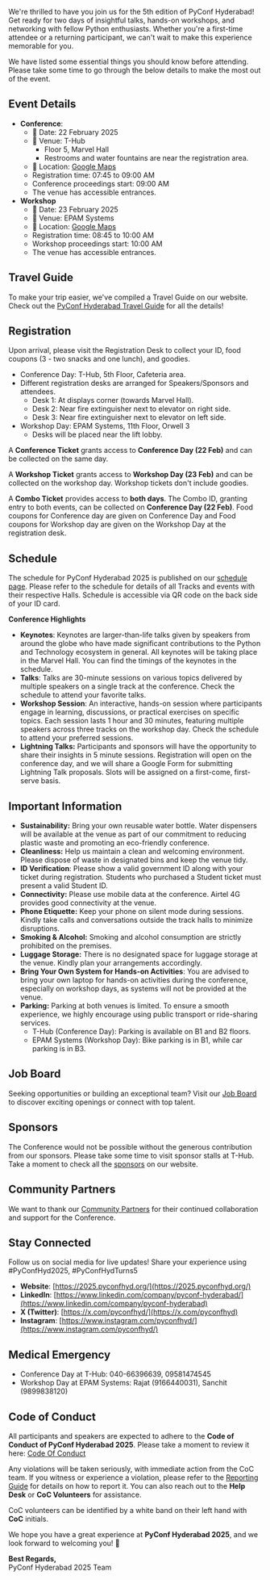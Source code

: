 
We're thrilled to have you join us for the 5th edition of PyConf Hyderabad! Get ready for two days of insightful talks, hands-on workshops, and networking with fellow Python enthusiasts. Whether you're a first-time attendee or a returning participant, we can't wait to make this experience memorable for you.

We have listed some essential things you should know before attending. Please take some time to go through the below details to make the most out of the event.

## Event Details

* **Conference**:  
  * 📅 Date: 22 February 2025  
  * 📍 Venue: T-Hub  
    * Floor 5, Marvel Hall  
    * Restrooms and water fountains are near the registration area.  
  * 🔗 Location: [Google Maps](https://maps.app.goo.gl/xDkTnPApM7GsfE1F9)  
  * Registration time: 07:45 to 09:00 AM  
  * Conference proceedings start: 09:00 AM  
  * The venue has accessible entrances.  
* **Workshop**
  * 📅 Date: 23 February 2025  
  * 📍 Venue: EPAM Systems  
  * 🔗 Location: [Google Maps](https://maps.app.goo.gl/4Yd1nY3zNJd3kPaw9)  
  * Registration time: 08:45 to 10:00 AM  
  * Workshop proceedings start: 10:00 AM  
  * The venue has accessible entrances.

## Travel Guide

To make your trip easier, we've compiled a Travel Guide on our website. Check out the [PyConf Hyderabad Travel Guide](/travel) for all the details!

## Registration

Upon arrival, please visit the Registration Desk to collect your ID, food coupons (3 - two snacks and one lunch), and goodies.

* Conference Day: T-Hub, 5th Floor, Cafeteria area.  
* Different registration desks are arranged for Speakers/Sponsors and attendees.  
  * Desk 1: At displays corner (towards Marvel Hall).
  * Desk 2: Near fire extinguisher next to elevator on right side.
  * Desk 3: Near fire extinguisher next to elevator on left side.
* Workshop Day: EPAM Systems, 11th Floor, Orwell 3
  * Desks will be placed near the lift lobby.

A **Conference Ticket** grants access to **Conference Day (22 Feb)** and can be collected on the same day.

A **Workshop Ticket** grants access to **Workshop Day (23 Feb)** and can be collected on the workshop day. Workshop tickets don't include goodies.

A **Combo Ticket** provides access to **both days**. The Combo ID, granting entry to both events, can be collected on **Conference Day (22 Feb)**. Food coupons for Conference day are given on Conference Day and Food coupons for Workshop day are given on the Workshop Day at the registration desk.

## Schedule

The schedule for PyConf Hyderabad 2025 is published on our [schedule page](/schedule). Please refer to the schedule for details of all Tracks and events with their respective Halls. Schedule is accessible via QR code on the back side of your ID card.

**Conference Highlights**

* **Keynotes**: Keynotes are larger-than-life talks given by speakers from around the globe who have made significant contributions to the Python and Technology ecosystem in general. All keynotes will be taking place in the Marvel Hall. You can find the timings of the keynotes in the schedule.
* **Talks**: Talks are 30-minute sessions on various topics delivered by multiple speakers on a single track at the conference. Check the schedule to attend your favorite talks.  
* **Workshop Session**: An interactive, hands-on session where participants engage in learning, discussions, or practical exercises on specific topics. Each session lasts 1 hour and 30 minutes, featuring multiple speakers across three tracks on the workshop day. Check the schedule to attend your preferred sessions.  
* **Lightning Talks:** Participants and sponsors will have the opportunity to share their insights in 5 minute sessions. Registration will open on the conference day, and we will share a Google Form for submitting Lightning Talk proposals. Slots will be assigned on a first-come, first-serve basis.

## Important Information
- **Sustainability:** Bring your own reusable water bottle. Water dispensers will be available at the venue as part of our commitment to reducing plastic waste and promoting an eco-friendly conference.
- **Cleanliness:** Help us maintain a clean and welcoming environment. Please dispose of waste in designated bins and keep the venue tidy.
- **ID Verification**: Please show a valid government ID along with your ticket during registration. Students who purchased a Student ticket must present a valid Student ID.
- **Connectivity:** Please use mobile data at the conference. Airtel 4G provides good connectivity at the venue.
- **Phone Etiquette:** Keep your phone on silent mode during sessions. Kindly take calls and conversations outside the track halls to minimize disruptions.
- **Smoking & Alcohol:** Smoking and alcohol consumption are strictly prohibited on the premises.
- **Luggage Storage:** There is no designated space for luggage storage at the venue. Kindly plan your arrangements accordingly.
- **Bring Your Own System for Hands-on Activities**: You are advised to bring your own laptop for hands-on activities during the conference, especially on workshop days, as systems will not be provided at the venue.
- **Parking:** Parking at both venues is limited. To ensure a smooth experience, we highly encourage using public transport or ride-sharing services.
  - T-Hub (Conference Day): Parking is available on B1 and B2 floors.
  - EPAM Systems (Workshop Day): Bike parking is in B1, while car parking is in B3.


## Job Board

Seeking opportunities or building an exceptional team? Visit our [Job Board](/job-board) to discover exciting openings or connect with top talent.

## Sponsors

The Conference would not be possible without the generous contribution from our sponsors. Please take some time to visit sponsor stalls at T-Hub. Take a moment to check all the [sponsors](/#sponsors) on our website.

## Community Partners

We want to thank our [Community Partners](/#community-partners) for their continued collaboration and support for the Conference.

## Stay Connected

Follow us on social media for live updates! Share your experience using #PyConfHyd2025, #PyConfHydTurns5

- **Website**:  [https://2025.pyconfhyd.org/](https://2025.pyconfhyd.org/)
- **LinkedIn**: [https://www.linkedin.com/company/pyconf-hyderabad/](https://www.linkedin.com/company/pyconf-hyderabad)  
- **X (Twitter)**: [https://x.com/pyconfhyd/](https://x.com/pyconfhyd)  
- **Instagram**: [https://www.instagram.com/pyconfhyd/](https://www.instagram.com/pyconfhyd/)

## Medical Emergency

* Conference Day at T-Hub: 040-66396639, 09581474545  
* Workshop Day at EPAM Systems: Rajat (9166440031), Sanchit (9899838120)

## Code of Conduct

All participants and speakers are expected to adhere to the **Code of Conduct of PyConf Hyderabad 2025**. Please take a moment to review it here: [Code Of Conduct](/code-of-conduct) 

Any violations will be taken seriously, with immediate action from the CoC team. If you witness or experience a violation, please refer to the [Reporting Guide](/reporting-guide) for details on how to report it. You can also reach out to the **Help Desk** or **CoC Volunteers** for assistance.

CoC volunteers can be identified by a white band on their left hand with **CoC** initials.

We hope you have a great experience at **PyConf Hyderabad 2025**, and we look forward to welcoming you\! 🚀

**Best Regards,**  
PyConf Hyderabad 2025 Team